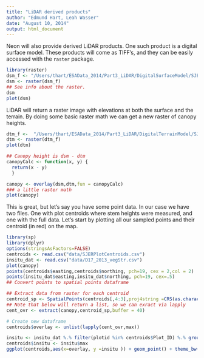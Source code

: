 ```yaml
---
title: "LiDAR derived products"
author: "Edmund Hart, Leah Wasser"
date: "August 10, 2014"
output: html_document
---
```


Neon will also provide derived LiDAR products. One such product is a digital surface model.  These products will come as TIFF's, and they can be easily accessed with the `raster` package.


```r
library(raster)
dsm_f <- "/Users/thart/ESAData_2014/Part3_LiDAR/DigitalSurfaceModel/SJER2013_DSM.tif"
dsm <- raster(dsm_f)
## See info about the raster.
dsm
plot(dsm)
```

LiDAR will return a raster image with elevations at both the surface and the terrain.  By doing some basic raster math we can get a new raster of canopy heights.

```r
dtm_f <-  "/Users/thart/ESAData_2014/Part3_LiDAR/DigitalTerrainModel/SJER2013_DTM.tif"
dtm <- raster(dtm_f)
plot(dtm)

## Canopy height is dsm - dtm
canopyCalc <- function(x, y) {
  return(x - y)
  }

canopy <- overlay(dsm,dtm,fun = canopyCalc)
### a little raster math
plot(canopy)
```

This is great, but let's say you have some point data.  In our case we have two files.  One with plot centroids where stem heights were measured, and one with the full data. Let's start by plotting all our sampled points and their centroid (in red) on the map.

```r
library(sp)
library(dplyr)
options(stringsAsFactors=FALSE)
centroids <- read.csv("data/SJERPlotCentroids.csv")
insitu_dat <- read.csv("data/D17_2013_vegStr.csv")
plot(canopy)
points(centroids$easting,centroids$northing, pch=19, cex = 2,col = 2)
points(insitu_dat$easting,insitu_dat$northing, pch=19, cex=.5)
## Convert points to spatial points dataframe

## Extract data from raster for each centroid
centroid_sp <- SpatialPoints(centroids[,4:3],proj4string =CRS(as.character(canopy@crs)) )
## Note that below will return a list, so we can exract via lapply
cent_ovr <- extract(canopy,centroid_sp,buffer = 40)

# Create new dataframe
centroids$overlay <- unlist(lapply(cent_ovr,max))

insitu <- insitu_dat %.% filter(plotid %in% centroids$Plot_ID) %.% group_by(plotid) %.% summarise(quant = quantile(stemheight,.95), max = max(stemheight))
centroids$insitu <- insitu$max
ggplot(centroids,aes(x=overlay, y =insitu )) + geom_point() + theme_bw() + ylab("Maximum measured height") + xlab("Maximum LiDAR pixel")+geom_abline(intercept = 0, slope=1)+xlim(0, max(centroids[,6:7])) + ylim(0,max(centroids[,6:7]))
```



